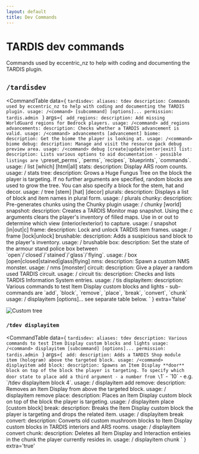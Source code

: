 ```yaml
---
layout: default
title: Dev Commands
---
```



# TARDIS dev commands

Commands used by eccentric_nz to help with coding and documenting the TARDIS plugin.

## `/tardisdev`

<CommandTable data={
    `tardisdev:
        aliases: tdev
        description: Commands used by eccentric_nz to help with coding and documenting the TARDIS plugin.
        usage: /<command> [subcommand] [options]...
        permission: tardis.admin
    `
}
args={
    `
    add_regions:
      description: Add missing WorldGuard regions for Bedrock players.
      usage: /<command> add_regions
    advancements:
      description: Checks whether a TARDIS advancement is valid.
      usage: /<command> advancements [advancement]
    biome:
      description: Get the biome the player is looking at.
      usage: /<command> biome
    debug:
      description: Manage and visit the resource pack debug preview area.
      usage: /<command> debug [create|update|enter|exit]
    list:
      description: Lists various options to aid documentation - possible listings are \`preset_perms\`, \`perms\`, \`recipes\`, \`blueprints\`, \`commands\`.
      usage: /<command> list [which] [html|all]
    stats:
      description: Display ARS room counts.
      usage: /<command> stats
    tree:
      description: Grows a Huge Fungus Tree on the block the player is targeting. If no further arguments are specified, random blocks are used to grow the tree. You can also specify a block for the stem, hat and decor.
      usage: /<command> tree [stem] [hat] [decor]
    plurals:
      description: Displays a list of block and item names in plural form.
      usage: /<command> plurals
    chunky:
      description: Pre-generates chunks using the Chunky plugin
      usage: /<command> chunky [world]
    snapshot:
      description: Creates a TARDIS Monitor map snapshot. Using the c arguments clears the player's inventory of filled maps. Use in or out to determine which view (interior/exterior) to capture.
      usage: /<command> snapshot [in|out|c]
    frame:
      description: Lock and unlock TARDIS item frames.
      usage: /<command> frame [lock|unlock]
    brushable:
      description: Adds a suspicious sand block to the player's inventory.
      usage: /<command> brushable
    box:
      description: Set the state of the armour stand police box between \`open\`/\`closed\`/\`stained\`/\`glass\`/\`flying\`.
      usage: /<command> box [open|closed|stained|glass|flying]
    nms:
      description: Spawn a custom NMS monster.
      usage: /<command> nms [monster]
    circuit:
      description: Give a player a random used TARDIS circuit.
      usage: /<command> circuit
    tis:
      description: Checks and lists TARDIS Information System entries.
      usage: /<command> tis
    displayitem:
      description: Various commands to test Item Display custom blocks and lights - sub-commands are \`add\`, \`block\`, \`remove\`, \`place\`, \`break\`, \`convert\`, \`chunk\`
      usage: /<command> displayitem [options]... see separate table below.
`
}
extra='false'
></CommandTable>

![Custom tree](/images/docs/tree.jpg)

### `/tdev displayitem`

<CommandTable data={
    `tardisdev:
        aliases: tdev
        description: Various commands to test Item Display custom blocks and lights
        usage: /<command> displayitem [subcommand] [options]...
        permission: tardis.admin
    `
}
args={
    `
    add:
      description: Adds a TARDIS Shop module item (hologram) above the targeted block.
      usage: /<command> displayitem add
    block:
      description: Spawns an Item Display **door** block on top of the block the player is targeting. To specify which door state to place add a third argument - a number from \`1\` - \`10\` - e.g. \`/tdev displayitem block 4\`.
      usage: /<command> displayitem add
    remove:
      description: Removes an Item Display from above the targeted block.
      usage: /<command> displayitem remove
    place:
      description: Places an Item Display custom block on top of the block the player is targeting.
      usage: /<command> displayitem place [custom block]
    break:
      description: Breaks the Item Display custom block the player is targeting and drops the related item.
      usage: /<command> displayitem break
    convert:
      description: Converts old custom mushroom blocks to Item Display custom blocks in TARDIS interiors and ARS rooms.
      usage: /<command> displayitem convert
    chunk:
      description: Deletes all Item Display and Interaction entieies in the chunk the player currently resides in.
      usage: /<command> displayitem chunk
    `
}
extra='true'
>
</CommandTable>
